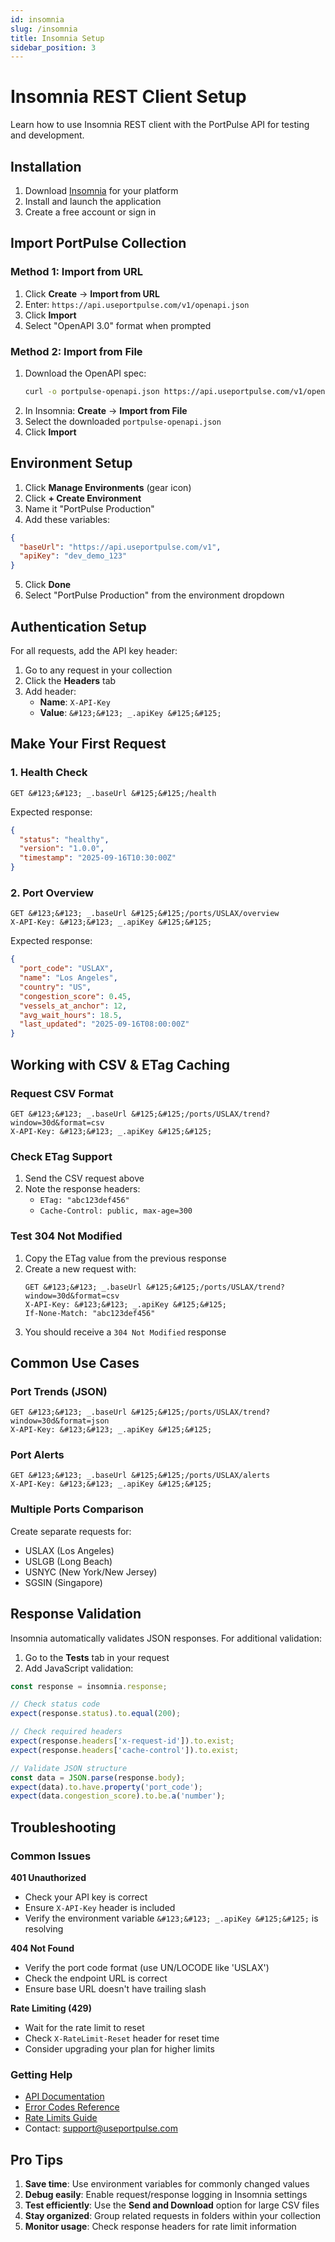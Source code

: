 ```yaml
---
id: insomnia
slug: /insomnia
title: Insomnia Setup
sidebar_position: 3
---
```


# Insomnia REST Client Setup

Learn how to use Insomnia REST client with the PortPulse API for testing and development.

## Installation

1. Download [Insomnia](https://insomnia.rest/download) for your platform
2. Install and launch the application
3. Create a free account or sign in

## Import PortPulse Collection

### Method 1: Import from URL
1. Click **Create** → **Import from URL**
2. Enter: `https://api.useportpulse.com/v1/openapi.json`
3. Click **Import**
4. Select "OpenAPI 3.0" format when prompted

### Method 2: Import from File
1. Download the OpenAPI spec:
   ```bash
   curl -o portpulse-openapi.json https://api.useportpulse.com/v1/openapi.json
   ```
2. In Insomnia: **Create** → **Import from File**
3. Select the downloaded `portpulse-openapi.json`
4. Click **Import**

## Environment Setup

1. Click **Manage Environments** (gear icon)
2. Click **+ Create Environment**
3. Name it "PortPulse Production"
4. Add these variables:

```json
{
  "baseUrl": "https://api.useportpulse.com/v1",
  "apiKey": "dev_demo_123"
}
```

5. Click **Done**
6. Select "PortPulse Production" from the environment dropdown

## Authentication Setup

For all requests, add the API key header:

1. Go to any request in your collection
2. Click the **Headers** tab
3. Add header:
   - **Name**: `X-API-Key`
   - **Value**: `&#123;&#123; _.apiKey &#125;&#125;`

## Make Your First Request

### 1. Health Check
```http
GET &#123;&#123; _.baseUrl &#125;&#125;/health
```

Expected response:
```json
{
  "status": "healthy",
  "version": "1.0.0",
  "timestamp": "2025-09-16T10:30:00Z"
}
```

### 2. Port Overview
```http
GET &#123;&#123; _.baseUrl &#125;&#125;/ports/USLAX/overview
X-API-Key: &#123;&#123; _.apiKey &#125;&#125;
```

Expected response:
```json
{
  "port_code": "USLAX",
  "name": "Los Angeles",
  "country": "US",
  "congestion_score": 0.45,
  "vessels_at_anchor": 12,
  "avg_wait_hours": 18.5,
  "last_updated": "2025-09-16T08:00:00Z"
}
```

## Working with CSV & ETag Caching

### Request CSV Format
```http
GET &#123;&#123; _.baseUrl &#125;&#125;/ports/USLAX/trend?window=30d&format=csv
X-API-Key: &#123;&#123; _.apiKey &#125;&#125;
```

### Check ETag Support
1. Send the CSV request above
2. Note the response headers:
   - `ETag: "abc123def456"`
   - `Cache-Control: public, max-age=300`

### Test 304 Not Modified
1. Copy the ETag value from the previous response
2. Create a new request with:
   ```http
   GET &#123;&#123; _.baseUrl &#125;&#125;/ports/USLAX/trend?window=30d&format=csv
   X-API-Key: &#123;&#123; _.apiKey &#125;&#125;
   If-None-Match: "abc123def456"
   ```
3. You should receive a `304 Not Modified` response

## Common Use Cases

### Port Trends (JSON)
```http
GET &#123;&#123; _.baseUrl &#125;&#125;/ports/USLAX/trend?window=30d&format=json
X-API-Key: &#123;&#123; _.apiKey &#125;&#125;
```

### Port Alerts
```http
GET &#123;&#123; _.baseUrl &#125;&#125;/ports/USLAX/alerts
X-API-Key: &#123;&#123; _.apiKey &#125;&#125;
```

### Multiple Ports Comparison
Create separate requests for:
- USLAX (Los Angeles)
- USLGB (Long Beach)  
- USNYC (New York/New Jersey)
- SGSIN (Singapore)

## Response Validation

Insomnia automatically validates JSON responses. For additional validation:

1. Go to the **Tests** tab in your request
2. Add JavaScript validation:

```javascript
const response = insomnia.response;

// Check status code
expect(response.status).to.equal(200);

// Check required headers
expect(response.headers['x-request-id']).to.exist;
expect(response.headers['cache-control']).to.exist;

// Validate JSON structure
const data = JSON.parse(response.body);
expect(data).to.have.property('port_code');
expect(data.congestion_score).to.be.a('number');
```

## Troubleshooting

### Common Issues

**401 Unauthorized**
- Check your API key is correct
- Ensure `X-API-Key` header is included
- Verify the environment variable `&#123;&#123; _.apiKey &#125;&#125;` is resolving

**404 Not Found**
- Verify the port code format (use UN/LOCODE like 'USLAX')
- Check the endpoint URL is correct
- Ensure base URL doesn't have trailing slash

**Rate Limiting (429)**
- Wait for the rate limit to reset
- Check `X-RateLimit-Reset` header for reset time
- Consider upgrading your plan for higher limits

### Getting Help

- [API Documentation](https://docs.useportpulse.com)
- [Error Codes Reference](/docs/guides/errors)
- [Rate Limits Guide](/docs/guides/rate-limits)
- Contact: support@useportpulse.com

## Pro Tips

1. **Save time**: Use environment variables for commonly changed values
2. **Debug easily**: Enable request/response logging in Insomnia settings
3. **Test efficiently**: Use the **Send and Download** option for large CSV files
4. **Stay organized**: Group related requests in folders within your collection
5. **Monitor usage**: Check response headers for rate limit information
